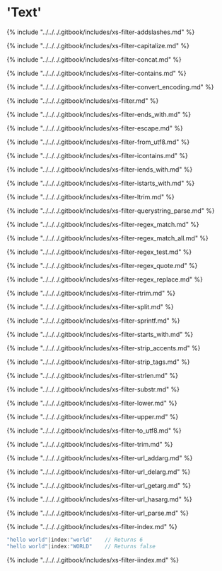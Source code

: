 # 'Text'

{% include "../../../.gitbook/includes/xs-filter-addslashes.md" %}

{% include "../../../.gitbook/includes/xs-filter-capitalize.md" %}

{% include "../../../.gitbook/includes/xs-filter-concat.md" %}

{% include "../../../.gitbook/includes/xs-filter-contains.md" %}

{% include "../../../.gitbook/includes/xs-filter-convert_encoding.md" %}

{% include "../../../.gitbook/includes/xs-filter.md" %}

{% include "../../../.gitbook/includes/xs-filter-ends_with.md" %}

{% include "../../../.gitbook/includes/xs-filter-escape.md" %}

{% include "../../../.gitbook/includes/xs-filter-from_utf8.md" %}

{% include "../../../.gitbook/includes/xs-filter-icontains.md" %}

{% include "../../../.gitbook/includes/xs-filter-iends_with.md" %}

{% include "../../../.gitbook/includes/xs-filter-istarts_with.md" %}

{% include "../../../.gitbook/includes/xs-filter-ltrim.md" %}

{% include "../../../.gitbook/includes/xs-filter-querystring_parse.md" %}

{% include "../../../.gitbook/includes/xs-filter-regex_match.md" %}

{% include "../../../.gitbook/includes/xs-filter-regex_match_all.md" %}

{% include "../../../.gitbook/includes/xs-filter-regex_test.md" %}

{% include "../../../.gitbook/includes/xs-filter-regex_quote.md" %}

{% include "../../../.gitbook/includes/xs-filter-regex_replace.md" %}

{% include "../../../.gitbook/includes/xs-filter-rtrim.md" %}

{% include "../../../.gitbook/includes/xs-filter-split.md" %}

{% include "../../../.gitbook/includes/xs-filter-sprintf.md" %}

{% include "../../../.gitbook/includes/xs-filter-starts_with.md" %}

{% include "../../../.gitbook/includes/xs-filter-strip_accents.md" %}

{% include "../../../.gitbook/includes/xs-filter-strip_tags.md" %}

{% include "../../../.gitbook/includes/xs-filter-strlen.md" %}

{% include "../../../.gitbook/includes/xs-filter-substr.md" %}

{% include "../../../.gitbook/includes/xs-filter-lower.md" %}

{% include "../../../.gitbook/includes/xs-filter-upper.md" %}

{% include "../../../.gitbook/includes/xs-filter-to_utf8.md" %}

{% include "../../../.gitbook/includes/xs-filter-trim.md" %}

{% include "../../../.gitbook/includes/xs-filter-url_addarg.md" %}

{% include "../../../.gitbook/includes/xs-filter-url_delarg.md" %}

{% include "../../../.gitbook/includes/xs-filter-url_getarg.md" %}

{% include "../../../.gitbook/includes/xs-filter-url_hasarg.md" %}

{% include "../../../.gitbook/includes/xs-filter-url_parse.md" %}

{% include "../../../.gitbook/includes/xs-filter-index.md" %}

```javascript
"hello world"|index:"world"    // Returns 6
"hello world"|index:"WORLD"    // Returns false
```

{% include "../../../.gitbook/includes/xs-filter-iindex.md" %}
